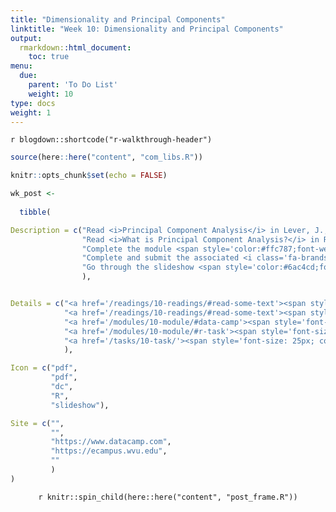 ```yaml
---
title: "Dimensionality and Principal Components"
linktitle: "Week 10: Dimensionality and Principal Components"
output:
  rmarkdown::html_document:
    toc: true
menu:
  due:
    parent: 'To Do List'
    weight: 10
type: docs
weight: 1
---
```


`r blogdown::shortcode("r-walkthrough-header")`

```r
source(here::here("content", "com_libs.R"))
```

```r
knitr::opts_chunk$set(echo = FALSE)
```

```r

wk_post <- 
  
  tibble(

Description = c("Read <i>Principal Component Analysis</i> in Lever, J., Krzywinski, M., & Altman, N. (2017)",
                "Read <i>What is Principal Component Analysis?</i> in Ringnér, K. (2008)",
                "Complete the module <span style='color:#ffc787;font-weight:bold'><i>Survey and Measurement Development in R </i></span>",
                "Complete and submit the associated <i class='fa-brands fa-r-project'></i> task for the module",
                "Go through the slideshow <span style='color:#6ac4cd;font-weight:bold'>Principal Component Analysis</span>"
                ),


Details = c("<a href='/readings/10-readings/#read-some-text'><span style='font-size: 25px; color: #89cff0;'><i class='fas fa-info-circle'></i></span></a>",
            "<a href='/readings/10-readings/#read-some-text'><span style='font-size: 25px; color: #89cff0;'><i class='fas fa-info-circle'></i></span></a>",
            "<a href='/modules/10-module/#data-camp'><span style='font-size: 25px; color: #89cff0;'><i class='fas fa-info-circle'></i></span></a>",
            "<a href='/modules/10-module/#r-task'><span style='font-size: 25px; color: #89cff0;'><i class='fas fa-info-circle'></i></span></a>",   
            "<a href='/tasks/10-task/'><span style='font-size: 25px; color: #89cff0;'><i class='fas fa-info-circle'></i></span></a>"
            ),

Icon = c("pdf",
         "pdf",
         "dc",
         "R",
         "slideshow"),

Site = c("",
         "",
         "https://www.datacamp.com",
         "https://ecampus.wvu.edu",
         ""
         )
)
```

<center>
`r knitr::spin_child(here::here("content", "post_frame.R"))`
</center>
